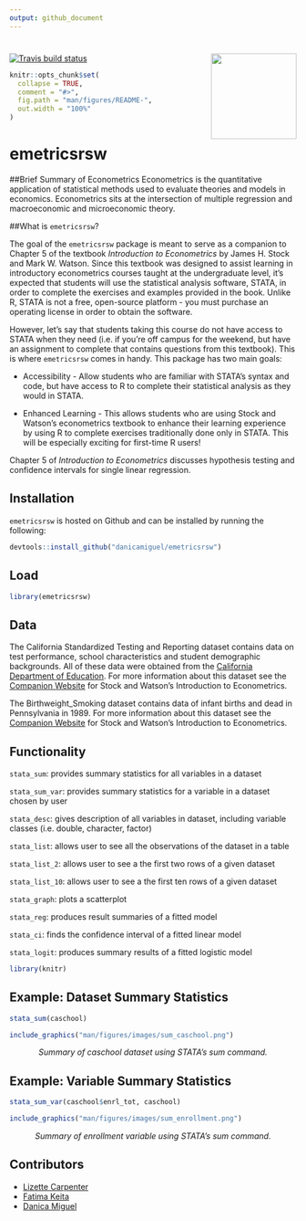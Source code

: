 ```yaml
---
output: github_document
---
```

# <img src="man/figures/images/emetricsrsw_hex_logo.jpg" align="right" height=150/>

<!-- README.md is generated from README.Rmd. Please edit that file -->
<!-- badges: start -->
[![Travis build status](https://travis-ci.org/danicamiguel/emetricsrsw.svg?branch=master)](https://travis-ci.org/danicamiguel/emetricsrsw)
<!-- badges: end -->

```r
knitr::opts_chunk$set(
  collapse = TRUE,
  comment = "#>",
  fig.path = "man/figures/README-",
  out.width = "100%"
)
```

# emetricsrsw

##Brief Summary of Econometrics
Econometrics is the quantitative application of statistical methods used to evaluate theories and models in economics. Econometrics sits at the intersection of multiple regression and macroeconomic and microeconomic theory.  

##What is `emetricsrsw`?

The goal of the `emetricsrsw` package is meant to serve as a companion to Chapter 5 of the textbook *Introduction to Econometrics* by James H. Stock and Mark W. Watson. Since this textbook was designed to assist learning in introductory econometrics courses taught at the undergraduate level, it’s expected that students will use the statistical analysis software, STATA, in order to complete the exercises and examples provided in the book. Unlike R, STATA is not a free, open-source platform - you must purchase an operating license in order to obtain the software.

However, let’s say that students taking this course do not have access to STATA when they need (i.e. if you’re off campus for the weekend, but have an assignment to complete that contains questions from this textbook). This is where `emetricsrsw` comes in handy. This package has two main goals: 

- Accessibility - Allow students who are familiar with STATA’s syntax and code, but have access to R to complete their statistical analysis as they would in STATA. 

- Enhanced Learning - This allows students who are using Stock and Watson’s econometrics textbook to enhance their learning experience by using R to complete exercises traditionally done only in STATA. This will be especially exciting for first-time R users! 

Chapter 5 of *Introduction to Econometrics* discusses hypothesis testing and confidence intervals for single linear regression. 

## Installation

`emetricsrsw` is hosted on Github and can be installed by running the following: 
```r
devtools::install_github("danicamiguel/emetricsrsw")
```

## Load

```r
library(emetricsrsw)
```

## Data

The California Standardized Testing and Reporting dataset contains data on test performance, school characteristics and student demographic backgrounds. All of these data were obtained from the [California Department of Education](http://www.cde.ca.gov). For more information about this dataset see the [Companion Website](https://wps.pearsoned.com/aw_stock_ie_3/178/45691/11696965.cw/index.html) for Stock and Watson's Introduction to Econometrics. 

The Birthweight_Smoking dataset contains data of infant births and dead in Pennsylvania in 1989. For more information about this dataset see the [Companion Website](https://wps.pearsoned.com/aw_stock_ie_3/178/45691/11696965.cw/index.html) for Stock and Watson's Introduction to Econometrics. 

## Functionality

`stata_sum`: provides summary statistics for all variables in a dataset

`stata_sum_var`: provides summary statistics for a variable in a dataset chosen by user

`stata_desc`: gives description of all variables in dataset, including variable classes (i.e. double, character, factor)

`stata_list`: allows user to see all the observations of the dataset in a table

`stata_list_2`: allows user to see a the first two rows of a given dataset

`stata_list_10`: allows user to see a the first ten rows of a given dataset

`stata_graph`: plots a scatterplot

`stata_reg`: produces result summaries of a fitted model

`stata_ci`: finds the confidence interval of a fitted linear model

`stata_logit`: produces summary results of a fitted logistic model


```r
library(knitr)
```

## Example: Dataset Summary Statistics 
```r
stata_sum(caschool)
```

```r
include_graphics("man/figures/images/sum_caschool.png")
```

<center> _Summary of caschool dataset using STATA's *sum* command._ </center>

## Example: Variable Summary Statistics 
```r
stata_sum_var(caschool$enrl_tot, caschool)
```

```r
include_graphics("man/figures/images/sum_enrollment.png")
```

<center> _Summary of enrollment variable using STATA's *sum* command._ </center>

## Contributors

- [Lizette Carpenter](https://github.com/lcarpenter20)
- [Fatima Keita](https://github.com/fatimak98)
- [Danica Miguel](https://github.com/danicamiguel)
